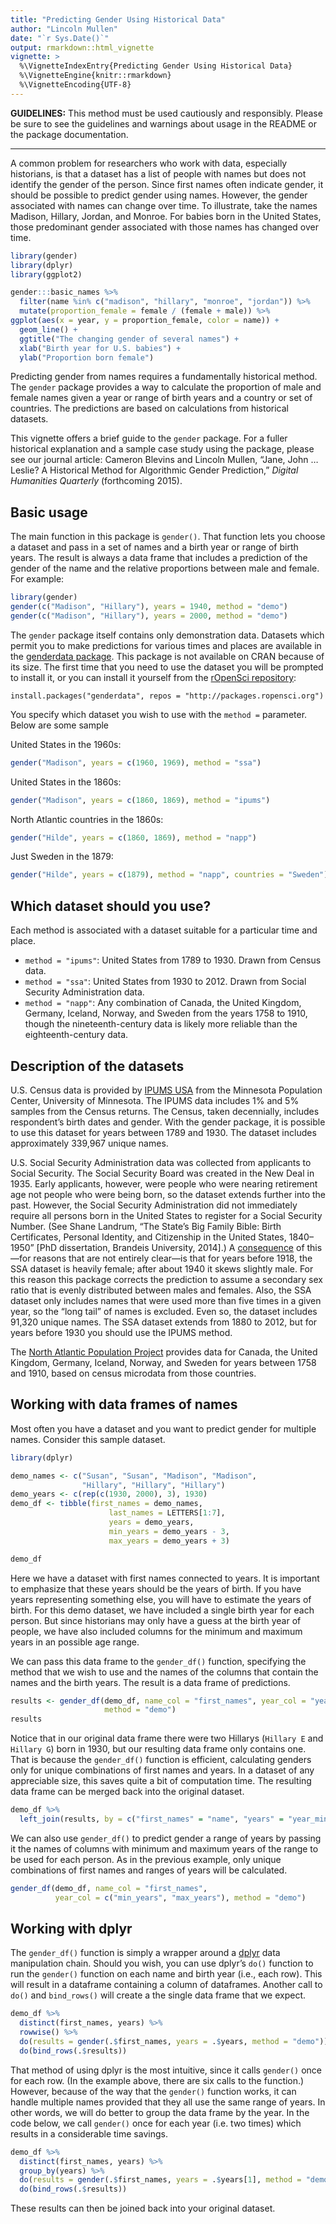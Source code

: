 ```yaml
---
title: "Predicting Gender Using Historical Data"
author: "Lincoln Mullen"
date: "`r Sys.Date()`"
output: rmarkdown::html_vignette
vignette: >
  %\VignetteIndexEntry{Predicting Gender Using Historical Data}
  %\VignetteEngine{knitr::rmarkdown}
  %\VignetteEncoding{UTF-8}
---
```


**GUIDELINES:** This method must be used cautiously and responsibly. Please be sure to see the guidelines and warnings about usage in the README or the package documentation.

--------

A common problem for researchers who work with data, especially historians, is that a dataset has a list of people with names but does not identify the gender of the person. Since first names often indicate gender, it should be possible to predict gender using names. However, the gender associated with names can change over time. To illustrate, take the names Madison, Hillary, Jordan, and Monroe. For babies born in the United States, those predominant gender associated with those names has changed over time.

```r
library(gender)
library(dplyr)
library(ggplot2)

gender:::basic_names %>%
  filter(name %in% c("madison", "hillary", "monroe", "jordan")) %>%
  mutate(proportion_female = female / (female + male)) %>%
ggplot(aes(x = year, y = proportion_female, color = name)) +
  geom_line() +
  ggtitle("The changing gender of several names") +
  xlab("Birth year for U.S. babies") + 
  ylab("Proportion born female")
```

Predicting gender from names requires a fundamentally historical method. The `gender` package provides a way to calculate the proportion of male and female names given a year or range of birth years and a country or set of countries. The predictions are based on calculations from historical datasets.

This vignette offers a brief guide to the `gender` package. For a fuller historical explanation and a sample case study using the package, please see our journal article: Cameron Blevins and Lincoln Mullen, "Jane, John ... Leslie? A Historical Method for Algorithmic Gender Prediction," _Digital Humanities Quarterly_ (forthcoming 2015).

## Basic usage

The main function in this package is `gender()`. That function lets you choose a dataset and pass in a set of names and a birth year or range of birth years. The result is always a data frame that includes a prediction of the gender of the name and the relative proportions between male and female. For example:

```r
library(gender)
gender(c("Madison", "Hillary"), years = 1940, method = "demo")
gender(c("Madison", "Hillary"), years = 2000, method = "demo")
```

The `gender` package itself contains only demonstration data. Datasets which permit you to make predictions for various times and places are available in the  [genderdata package](https://github.com/ropensci/genderdata). This package is not available on CRAN because of its size. The first time that you need to use the dataset you will be prompted to install it, or you can install it yourself from the [rOpenSci repository](http://packages.ropensci.org/):

```
install.packages("genderdata", repos = "http://packages.ropensci.org")
```

You specify which dataset you wish to use with the `method =` parameter. Below are some sample 

United States in the 1960s:

```r
gender("Madison", years = c(1960, 1969), method = "ssa")
```

United States in the 1860s:

```r
gender("Madison", years = c(1860, 1869), method = "ipums")
```

North Atlantic countries in the 1860s:

```r
gender("Hilde", years = c(1860, 1869), method = "napp")
```

Just Sweden in the 1879:

```r
gender("Hilde", years = c(1879), method = "napp", countries = "Sweden")
```

## Which dataset should you use?

Each method is associated with a dataset suitable for a particular time and place. 

- `method = "ipums"`: United States from 1789 to 1930. Drawn from Census data.
- `method = "ssa"`: United States from 1930 to 2012. Drawn from Social Security Administration data.
- `method = "napp"`: Any combination of Canada, the United Kingdom, Germany, Iceland, Norway, and Sweden from the years 1758 to 1910, though the nineteenth-century data is likely more reliable than the eighteenth-century data.

## Description of the datasets

U.S. Census data is provided by [IPUMS USA](https://usa.ipums.org/usa/) from the Minnesota Population Center, University of Minnesota. The IPUMS data includes 1% and 5% samples from the Census returns. The Census, taken decennially, includes respondent's birth dates and gender. With the gender package, it is possible to use this dataset for years between 1789 and 1930. The dataset includes approximately 339,967 unique names.

U.S. Social Security Administration data was collected from applicants to Social Security. The Social Security Board was created in the New Deal in 1935. Early applicants, however, were people who were nearing retirement age not people who were being born, so the dataset extends further into the past. However, the Social Security Administration did not immediately require all persons born in the United States to register for a Social Security Number. (See Shane Landrum, "The State's Big Family Bible: Birth Certificates, Personal Identity, and Citizenship in the United States, 1840--1950" [PhD dissertation, Brandeis University, 2014].) A [consequence](https://github.com/ropensci/gender/issues/9) of this---for reasons that are not entirely clear---is that for years before 1918, the SSA dataset is heavily female; after about 1940 it skews slightly male. For this reason this package corrects the prediction to assume a secondary sex ratio that is evenly distributed between males and females. Also, the SSA dataset only includes names that were used more than five times in a given year, so the "long tail" of names is excluded. Even so, the dataset includes 91,320 unique names. The SSA dataset extends from 1880 to 2012, but for years before 1930 you should use the IPUMS method.

The [North Atlantic Population Project](https://www.nappdata.org/napp/) provides data for Canada, the United Kingdom, Germany, Iceland, Norway, and Sweden for years between 1758 and 1910, based on census microdata from those countries.

## Working with data frames of names

Most often you have a dataset and you want to predict gender for multiple names. Consider this sample dataset.

```r
library(dplyr)

demo_names <- c("Susan", "Susan", "Madison", "Madison",
                "Hillary", "Hillary", "Hillary")
demo_years <- c(rep(c(1930, 2000), 3), 1930)
demo_df <- tibble(first_names = demo_names,
                      last_names = LETTERS[1:7],
                      years = demo_years,
                      min_years = demo_years - 3,
                      max_years = demo_years + 3)

demo_df
```

Here we have a dataset with first names connected to years. It is important to emphasize that these years should be the years of birth. If you have years representing something else, you will have to estimate the years of birth. For this demo dataset, we have included a single birth year for each person. But since historians may only have a guess at the birth year of people, we have also included columns for the minimum and maximum years in an possible age range.

We can pass this data frame to the `gender_df()` function, specifying the method that we wish to use and the names of the columns that contain the names and the birth years. The result is a data frame of predictions.

```r
results <- gender_df(demo_df, name_col = "first_names", year_col = "years",
                     method = "demo")
results
```

Notice that in our original data frame there were two Hillarys (`Hillary E` and `Hillary G`) born in 1930, but our resulting data frame only contains one. That is because the `gender_df()` function is efficient, calculating genders only for unique combinations of first names and years. In a dataset of any appreciable size, this saves quite a bit of computation time. The resulting data frame can be merged back into the original dataset.

```r
demo_df %>% 
  left_join(results, by = c("first_names" = "name", "years" = "year_min"))
```

We can also use `gender_df()` to predict gender a range of years by passing it the names of columns with minimum and maximum years of the range to be used for each person. As in the previous example, only unique combinations of first names and ranges of years will be calculated.

```r
gender_df(demo_df, name_col = "first_names",
          year_col = c("min_years", "max_years"), method = "demo")
```

## Working with dplyr

The `gender_df()` function is simply a wrapper around a [dplyr](https://cran.r-project.org/package=dplyr) data manipulation chain. Should you wish, you can  use dplyr's `do()` function to run the `gender()` function on each name and birth year (i.e., each row). This will result in a dataframe containing a column of dataframes. Another call to `do()` and `bind_rows()` will create a the single data frame that we expect.

```r
demo_df %>% 
  distinct(first_names, years) %>% 
  rowwise() %>% 
  do(results = gender(.$first_names, years = .$years, method = "demo")) %>% 
  do(bind_rows(.$results))
```

That method of using dplyr is the most intuitive, since it calls `gender()` once for each row. (In the example above, there are six calls to the function.) However, because of the way that the `gender()` function works, it can handle multiple names provided that they all use the same range of years. In other words, we will do better to group the data frame by the year. In the code below, we call `gender()` once for each year (i.e. two times) which results in a considerable time savings.

```r
demo_df %>% 
  distinct(first_names, years) %>% 
  group_by(years) %>% 
  do(results = gender(.$first_names, years = .$years[1], method = "demo")) %>% 
  do(bind_rows(.$results))
```

These results can then be joined back into your original dataset.
